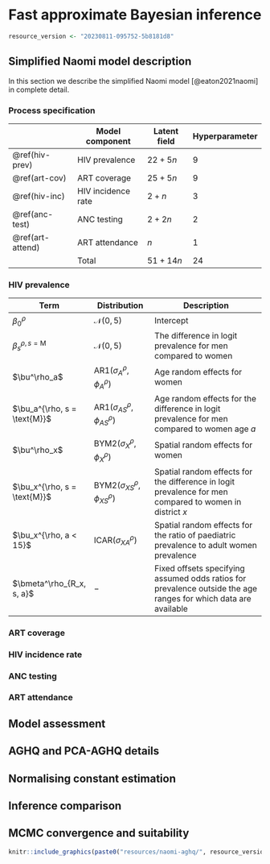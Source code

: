 # Fast approximate Bayesian inference

```r
resource_version <- "20230811-095752-5b8181d8"
```

## Simplified Naomi model description

In this section we describe the simplified Naomi model [@eaton2021naomi] in complete detail.

### Process specification 

|                   | Model component    | Latent field | Hyperparameter |
| ----------------- | ------------------ | ------------ | -------------- |
| \@ref(hiv-prev)   | HIV prevalence     | $22 + 5n$    | 9              |
| \@ref(art-cov)    | ART coverage       | $25 + 5n$    | 9              |
| \@ref(hiv-inc)    | HIV incidence rate | $2 + n$      | 3              |
| \@ref(anc-test)   | ANC testing        | $2 + 2n$     | 2              |
| \@ref(art-attend) | ART attendance     | $n$          | 1              |
|                   | Total              | $51 + 14n$   | 24             |

### HIV prevalence {#hiv-prev}

| Term                             | Distribution                                    | Description                                                                                                     |
|----------------------------------|-------------------------------------------------|-----------------------------------------------------------------------------------------------------------------|
| $\beta^\rho_0$                   | $\mathcal{N}(0, 5)$                             | Intercept                                                                                                       |
| $\beta_{s}^{\rho, s = \text{M}}$ | $\mathcal{N}(0, 5)$                             | The difference in logit prevalence for men compared to women                                                    |
| $\bu^\rho_a$                     | $\text{AR}1(\sigma_A^\rho, \phi_A^\rho)$        | Age random effects for women                                                                                    |
| $\bu_a^{\rho, s = \text{M}}$     | $\text{AR}1(\sigma_{AS}^\rho, \phi_{AS}^\rho)$  | Age random effects for the difference in logit prevalence for men compared to women age $a$                     |
| $\bu^\rho_x$                     | $\text{BYM}2(\sigma_X^\rho, \phi_X^\rho)$       | Spatial random effects for women                                                                                |
| $\bu_x^{\rho, s = \text{M}}$     | $\text{BYM}2(\sigma_{XS}^\rho, \phi_{XS}^\rho)$ | Spatial random effects for the difference in logit prevalence for men compared to women in district $x$         |
| $\bu_x^{\rho, a < 15}$           | $\text{ICAR}(\sigma_{XA}^\rho)$                 | Spatial random effects for the ratio of paediatric prevalence to adult women prevalence                         |
| $\bmeta^\rho_{R_x, s, a}$        | $-$                                             | Fixed offsets specifying assumed odds ratios for prevalence outside the age ranges for which data are available |

### ART coverage {#art-cov}

### HIV incidence rate {#hiv-inc}

### ANC testing {#anc-test}

### ART attendance {#art-attend}

## Model assessment

## AGHQ and PCA-AGHQ details

## Normalising constant estimation

## Inference comparison

## MCMC convergence and suitability

```r
knitr::include_graphics(paste0("resources/naomi-aghq/", resource_version, "/depends/rhat.png"))
```